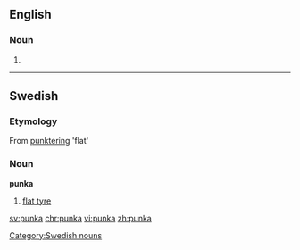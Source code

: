 ==English==

===Noun===
{{en-noun}}

# {{alternative spelling of|punkah}}

----

==Swedish==

===Etymology===
From [[punktering]] 'flat'

===Noun===
'''punka'''

# {{context|colloquial|lang=sv}} [[flat tyre]]

[[Category:Swedish nouns]]

[[sv:punka]]
[[chr:punka]]
[[vi:punka]]
[[zh:punka]]